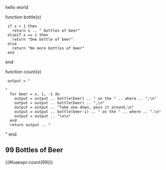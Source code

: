 hello world

<lua where="floor">
function bottle(x)
  if x > 1 then
    return x .. " bottles of beer"
  elseif x == 1 then
    return "One bottle of beer"
  else
    return "No more bottles of beer"
  end
end

function count(x)
  output = "<pre>"
  for beer = x, 1, -1 do
    output = output .. bottle(beer) .. " on the " .. where .. ",\n"
    output = output .. bottle(beer) .. ",\n"
    output = output .. "Take one down, pass it around,\n"
    output = output .. bottle(beer-1) .. " on the " .. where .. ".\n"
    output = output .. "\n\n"
  end
  return output .. "</pre>"
end
</lua>

==99 Bottles of Beer==
{{#luaexpr:count(99)}}
